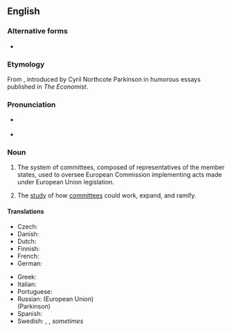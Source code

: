 ==English==

===Alternative forms===
* {{l|en|commitology}} {{qualifier|uncommon}}

===Etymology===
From {{suffix|en|committee|ology}}, introduced by Cyril Northcote Parkinson in humorous essays published in ''The Economist''.

===Pronunciation===
* {{a|RP}} {{IPA|en|/ˌkɒm.ɪˈtɒl.ə.dʒi/}}
* {{a|GA}} {{IPA|en|/ˌkɑm.ɪˈtɑl.ə.d͡ʒi/}}

===Noun===
{{en-noun|~}}

# {{lb|en|European Union}} The system of committees, composed of representatives of the member states, used to oversee European Commission implementing acts made under European Union legislation.
# {{lb|en|humorous}} The [[study]] of how [[committee]]s could work, expand, and ramify.

====Translations====
{{trans-top|art of resolving issues by committees}}
* Czech: {{t|cs|komitologie|f}}
* Danish: {{t|da|komitologi}}
* Dutch: {{t|nl|comitologie}}
* Finnish: {{t|fi|komitologia}}
* French: {{t+|fr|comitologie|f}}
* German: {{t+|de|Komitologie|f}}
{{trans-mid}}
* Greek: {{t|el|επιτροπολογία|f}}
* Italian: {{t|it|comitologia|f}}
* Portuguese: {{t|pt|comitologia|f}}
* Russian: (European Union) {{t|ru|комитоло́гия|f}}<br/>(Parkinson) {{t|ru|комиссоло́гия|f}}
* Spanish: {{t|es|comitología|f}}
* Swedish: {{t|sv|kommittéförfarande}}, {{t|sv|kommittésystem}}, ''sometimes'' {{t|sv|kommittébestämmelser}} {{qualifier|"kommittologi" should not be used, [http://www.regeringen.se/sb/d/2729#K say Swedish government's translators]}}
{{trans-bottom}}